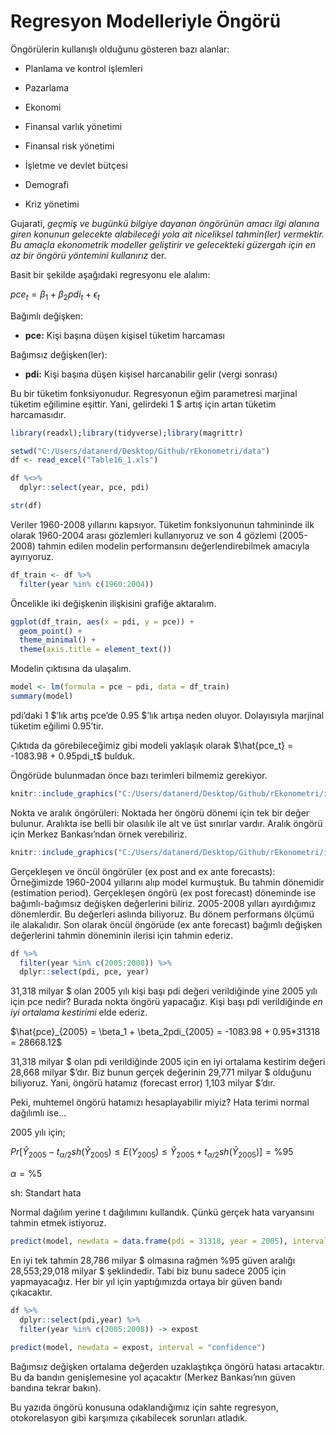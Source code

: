 # Regresyon Modelleriyle Öngörü

Öngörülerin kullanışlı olduğunu gösteren bazı alanlar:

* Planlama ve kontrol işlemleri

* Pazarlama

* Ekonomi

* Finansal varlık yönetimi

* Finansal risk yönetimi

* İşletme ve devlet bütçesi

* Demografi

* Kriz yönetimi

Gujarati, *geçmiş ve bugünkü bilgiye dayanan öngörünün amacı ilgi alanına giren konunun gelecekte alabileceği yola ait niceliksel tahmin(ler) vermektir. Bu amaçla ekonometrik modeller geliştirir ve gelecekteki güzergah için en az bir öngörü yöntemini kullanırız* der.

Basit bir şekilde aşağıdaki regresyonu ele alalım:

$pce_t = \beta_1 + \beta_2pdi_t + \epsilon_t$

Bağımlı değişken:

* **pce:** Kişi başına düşen kişisel tüketim harcaması

Bağımsız değişken(ler):

* **pdi:** Kişi başına düşen kişisel harcanabilir gelir (vergi sonrası)

Bu bir tüketim fonksiyonudur. Regresyonun eğim parametresi marjinal tüketim eğilimine eşittir. Yani, gelirdeki 1 $ artış için artan tüketim harcamasıdır.

```r

library(readxl);library(tidyverse);library(magrittr)

setwd("C:/Users/datanerd/Desktop/Github/rEkonometri/data")
df <- read_excel("Table16_1.xls")

```

```r

df %<>% 
  dplyr::select(year, pce, pdi)

str(df)

```

Veriler 1960-2008 yıllarını kapsıyor. Tüketim fonksiyonunun tahmininde ilk olarak 1960-2004 arası gözlemleri kullanıyoruz ve son 4 gözlemi (2005-2008) tahmin edilen modelin performansını değerlendirebilmek amacıyla ayırıyoruz.

```r

df_train <- df %>% 
  filter(year %in% c(1960:2004))

```

Öncelikle iki değişkenin ilişkisini grafiğe aktaralım.

```r

ggplot(df_train, aes(x = pdi, y = pce)) +
  geom_point() +
  theme_minimal() +
  theme(axis.title = element_text())

```

Modelin çıktısına da ulaşalım.

```r

model <- lm(formula = pce ~ pdi, data = df_train)
summary(model)

```

pdi'daki 1 $'lık artış pce'de 0.95 \$'lık artışa neden oluyor. Dolayısıyla marjinal tüketim eğilimi 0.95'tir.

Çıktıda da görebileceğimiz gibi modeli yaklaşık olarak $\hat{pce_t} = -1083.98 + 0.95pdi_t$ bulduk.

Öngörüde bulunmadan önce bazı terimleri bilmemiz gerekiyor.

```r
knitr::include_graphics("C:/Users/datanerd/Desktop/Github/rEkonometri/img/typesofforecasting.png")
```

Nokta ve aralık öngörüleri: Noktada her öngörü dönemi için tek bir değer bulunur. Aralıkta ise belli bir olasılık ile alt ve üst sınırlar vardır. Aralık öngörü için Merkez Bankası'ndan örnek verebiliriz.

```r
knitr::include_graphics("C:/Users/datanerd/Desktop/Github/rEkonometri/img/interval.png")
```

Gerçekleşen ve öncül öngörüler (ex post and ex ante forecasts): Örneğimizde 1960-2004 yıllarını alıp model kurmuştuk. Bu tahmin dönemidir (estimation period). Gerçekleşen öngörü (ex post forecast) döneminde ise bağımlı-bağımsız değişken değerlerini biliriz. 2005-2008 yılları ayırdığımız dönemlerdir. Bu değerleri aslında biliyoruz. Bu dönem performans ölçümü ile alakalıdır. Son olarak öncül öngörüde (ex ante forecast) bağımlı değişken değerlerini tahmin döneminin ilerisi için tahmin ederiz.

```r

df %>% 
  filter(year %in% c(2005:2008)) %>% 
  dplyr::select(pdi, pce, year)

```

31,318 milyar $ olan 2005 yılı kişi başı pdi değeri verildiğinde yine 2005 yılı için pce nedir? Burada nokta öngörü yapacağız. Kişi başı pdi verildiğinde *en iyi ortalama kestirimi* elde ederiz.

$\hat{pce}_{2005} = \beta_1 + \beta_2pdi_{2005} = -1083.98 + 0.95*31318 = 28668.12$

31,318 milyar $ olan pdi verildiğinde 2005 için en iyi ortalama kestirim değeri 28,668 milyar \$'dır. Biz bunun gerçek değerinin 29,771 milyar \$ olduğunu biliyoruz. Yani, öngörü hatamız (forecast error) 1,103 milyar \$'dır.

Peki, muhtemel öngörü hatamızı hesaplayabilir miyiz? Hata terimi normal dağılımlı ise...

2005 yılı için;

$Pr[\hat{Y}_{2005} - t_{\alpha/2}sh(\hat{Y}_{2005}) \le E(Y_{2005}) \le \hat{Y}_{2005} + t_{\alpha/2}sh(\hat{Y}_{2005})] = \%95$

$\alpha = \%5$

sh: Standart hata

Normal dağılım yerine t dağılımını kullandık. Çünkü gerçek hata varyansını tahmin etmek istiyoruz.

```r

predict(model, newdata = data.frame(pdi = 31318, year = 2005), interval = "confidence")

```

En iyi tek tahmin 28,786 milyar $ olmasına rağmen %95 güven aralığı 28,553;29,018 milyar \$ şeklindedir. Tabi biz bunu sadece 2005 için yapmayacağız. Her bir yıl için yaptığımızda ortaya bir güven bandı çıkacaktır.

```r

df %>% 
  dplyr::select(pdi,year) %>% 
  filter(year %in% c(2005:2008)) -> expost

predict(model, newdata = expost, interval = "confidence")

```

Bağımsız değişken ortalama değerden uzaklaştıkça öngörü hatası artacaktır. Bu da bandın genişlemesine yol açacaktır (Merkez Bankası'nın güven bandına tekrar bakın).

Bu yazıda öngörü konusuna odaklandığımız için sahte regresyon, otokorelasyon gibi karşımıza çıkabilecek sorunları atladık.